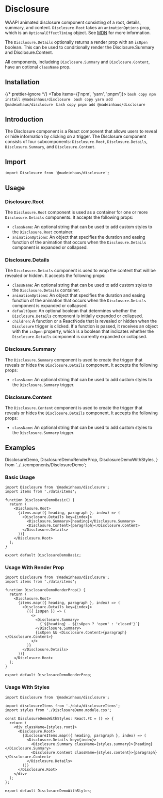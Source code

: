 # Disclosure

WAAPI animated disclosure component consisting of a root, details, summary, and content.
`Disclosure.Root` takes an `animationOptions` prop, which is an `OptionalEffectTiming` object.
See [MDN](https://developer.mozilla.org/en-US/docs/Web/API/AnimationEffectTimingProperties)
for more information.

The `Disclosure.Details` optionally returns a render prop with an `isOpen` boolean.
This can be used to conditionally render the Disclosure.Summary and Disclosure.Content.

All components, includeing `Disclosure.Summary` and `Disclosure.Content`, have an optional `className` prop.

## Installation


{/* prettier-ignore */}
<Tabs items={['npm', 'yarn', 'pnpm']}>
    <Tab>
        ```bash copy
        npm install @madeinhaus/disclosure
        ```
    </Tab>
    <Tab>
        ```bash copy
        yarn add @madeinhaus/disclosure
        ```
    </Tab>
    <Tab>
        ```bash copy
        pnpm add @madeinhaus/disclosure
        ```
    </Tab>
</Tabs>

## Introduction

The Disclosure component is a React component that allows users to reveal or hide information by clicking on a trigger. The Disclosure component consists of four subcomponents: `Disclosure.Root`, `Disclosure.Details`, `Disclosure.Summary`, and `Disclosure.Content`.

## Import

`import Disclosure from '@madeinhaus/disclosure';`

## Usage

### Disclosure.Root

The `Disclosure.Root` component is used as a container for one or more `Disclosure.Details` components. It accepts the following props:

- `className`: An optional string that can be used to add custom styles to the `Disclosure.Root` container.
- `animationOptions`: An object that specifies the duration and easing function of the animation that occurs when the `Disclosure.Details` component is expanded or collapsed.

### Disclosure.Details

The `Disclosure.Details` component is used to wrap the content that will be revealed or hidden. It accepts the following props:

- `className`: An optional string that can be used to add custom styles to the `Disclosure.Details` container.
- `animationOptions`: An object that specifies the duration and easing function of the animation that occurs when the `Disclosure.Details` component is expanded or collapsed.
- `defaultOpen`: An optional boolean that determines whether the `Disclosure.Details` component is initially expanded or collapsed.
- `children`: A function or a ReactNode that is revealed or hidden when the `Disclosure` trigger is clicked. If a function is passed, it receives an object with the `isOpen` property, which is a boolean that indicates whether the `Disclosure.Details` component is currently expanded or collapsed.

### Disclosure.Summary

The `Disclosure.Summary` component is used to create the trigger that reveals or hides the `Disclosure.Details` component. It accepts the following props:

- `className`: An optional string that can be used to add custom styles to the `Disclosure.Summary` trigger.

### Disclosure.Content

The `Disclosure.Content` component is used to create the trigger that reveals or hides the `Disclosure.Details` component. It accepts the following props:

- `className`: An optional string that can be used to add custom styles to the `Disclosure.Summary` trigger.

## Examples

  DisclosureDemo,
  DisclosureDemoRenderProp,
  DisclosureDemoWithStyles,
} from '../../components/DisclosureDemo';

### Basic Usage

```tsx filename="DisclosureDemoBasic.tsx" copy showLineNumbers=true
import Disclosure from '@madeinhaus/disclosure';
import items from './data/items';

function DisclosureDemoBasic() {
  return (
    <Disclosure.Root>
      {items.map(({ heading, paragraph }, index) => (
        <Disclosure.Details key={index}>
          <Disclosure.Summary>{heading}</Disclosure.Summary>
          <Disclosure.Content>{paragraph}</Disclosure.Content>
        </Disclosure.Details>
      ))}
    </Disclosure.Root>
  );
}

export default DisclosureDemoBasic;
```

<DisclosureDemo />

### Usage With Render Prop

```tsx filename="DisclosureDemoRenderProp.tsx" copy showLineNumbers=true
import Disclosure from '@madeinhaus/disclosure';
import items from './data/items';

function DisclosureDemoRenderProp() {
  return (
    <Disclosure.Root>
      {items.map(({ heading, paragraph }, index) => (
        <Disclosure.Details key={index}>
          {({ isOpen }) => (
            <>
              <Disclosure.Summary>
                {`${heading} - ${isOpen ? 'open' : 'closed'}`}
              </Disclosure.Summary>
              {isOpen && <Disclosure.Content>{paragraph}</Disclosure.Content>}
            </>
          )}
        </Disclosure.Details>
      ))}
    </Disclosure.Root>
  );
}

export default DisclosureDemoRenderProp;
```

<DisclosureDemoRenderProp />

### Usage With Styles

```tsx filename="DisclosureDemoWithStyles.tsx" copy showLineNumbers=true
import Disclosure from '@madeinhaus/disclosure';

import disclosureItems from './data/disclosureItems';
import styles from './DisclosureDemo.module.css';

const DisclosureDemoWithStyles: React.FC = () => {
  return (
    <div className={styles.root}>
      <Disclosure.Root>
        {disclosureItems.map(({ heading, paragraph }, index) => (
          <Disclosure.Details key={index}>
            <Disclosure.Summary className={styles.summary}>{heading}</Disclosure.Summary>
            <Disclosure.Content className={styles.content}>{paragraph}</Disclosure.Content>
          </Disclosure.Details>
        ))}
      </Disclosure.Root>
    </div>
  );
};

export default DisclosureDemoWithStyles;
```

<DisclosureDemoWithStyles />
